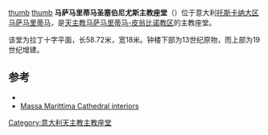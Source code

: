 {{expand|time=2015-02-11T07:31:49+00:00}}
[[image:Massa_marittima.jpg|thumb]]
[[image:Massmarittima01.jpg|thumb]]
'''马萨马里蒂马圣塞伯尼尤斯主教座堂'''（{{lang-it|Cattedrale di San Cerbone}}）位于意大利[[托斯卡纳大区|托斯卡纳大区]][[马萨马里蒂马|马萨马里蒂马]]，是[[天主教马萨马里蒂马-皮翁比诺教区|天主教马萨马里蒂马-皮翁比诺教区]]的主教座堂。

该堂为拉丁十字平面，长58.72米，宽18米。钟楼下部为13世纪原物，而上部为19世纪增建。

==参考==
*{{cite book|title=Luoghi d'italia. Le città e i dintorni|chapter=Massa Marittima|first=Francesco (ed.)|last=Salvi|publisher=Franco Cantini Editore|location=Florence|year= 1999}}
*[https://web.archive.org/web/20151031073710/http://www.massamarittima.info/arte/duomo.htm Massa Marittima Cathedral interiors]

{{coord|43.0497|N|10.8879|E|source:kolossus-itwiki|display=title}}
{{意大利天主教主教座堂}}
[[Category:意大利天主教主教座堂|Category:意大利天主教主教座堂]]